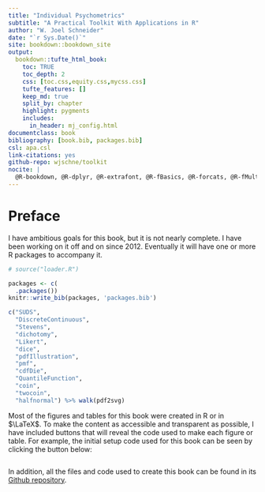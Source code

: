 ```yaml
--- 
title: "Individual Psychometrics"
subtitle: "A Practical Toolkit With Applications in R"
author: "W. Joel Schneider"
date: "`r Sys.Date()`"
site: bookdown::bookdown_site
output:
  bookdown::tufte_html_book:
    toc: TRUE
    toc_depth: 2
    css: [toc.css,equity.css,mycss.css]
    tufte_features: []
    keep_md: true
    split_by: chapter
    highlight: pygments
    includes: 
      in_header: mj_config.html
documentclass: book
bibliography: [book.bib, packages.bib]
csl: apa.csl
link-citations: yes
github-repo: wjschne/toolkit
nocite: |
  @R-bookdown, @R-dplyr, @R-extrafont, @R-fBasics, @R-forcats, @R-fMultivar, @R-gganimate, @R-ggforce, @R-ggplot2, @R-IDPmisc, @R-knitr, @R-knitr, @R-purrr, @R-rmarkdown, @R-sjmisc, @R-sn, @R-stringr, @R-base, @R-tibble, @R-tidyr, @R-tidyverse, @R-tikzDevice, @R-tufte
---
```


# Preface {-}

I have ambitious goals for this book, but it is not nearly complete. I have been working on it off and on since 2012. Eventually it will have one or more R packages to accompany it. 

```r

# source("loader.R")

packages <- c(
  .packages())
knitr::write_bib(packages, 'packages.bib')
```

```r
c("SUDS",
  "DiscreteContinuous",
  "Stevens",
  "dichotomy",
  "Likert",
  "dice",
  "pdfIllustration",
  "pmf",
  "cdfDie",
  "QuantileFunction",
  "coin",
  "twocoin",
  "halfnormal") %>% walk(pdf2svg)
```

Most of the figures and tables for this book were created in R or in $\LaTeX$. To make the content as accessible and transparent as possible, I have included buttons that will reveal the code used to make each figure or table. For example, the initial setup code used for this book can be seen by clicking the button below:

```r

```

In addition, all the files and code used to create this book can be found in its [Github repository](https://github.com/wjschne/toolkit).




